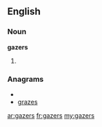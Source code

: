 ==English==

===Noun===
'''gazers'''

#{{plural of|[[gazer]]}}

===Anagrams===
* {{alphagram|aegrsz}}
* [[grazes#English|grazes]]

[[ar:gazers]]
[[fr:gazers]]
[[my:gazers]]